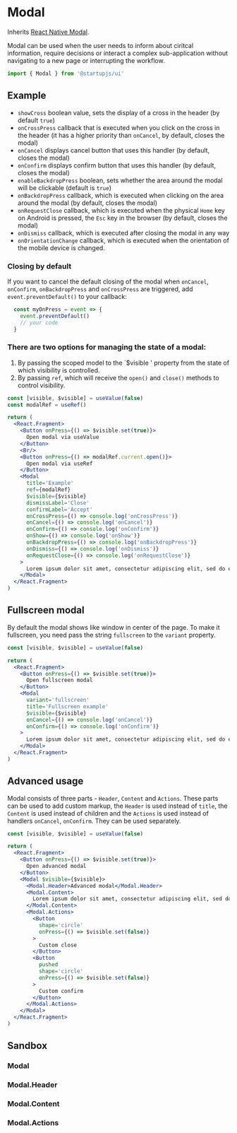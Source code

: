 
# Modal

Inherits [React Native Modal](https://reactnative.dev/docs/modal).

Modal can be used when the user needs to inform about ciritcal information, require decisions or interact a complex sub-application without navigating to a new page or interrupting the workflow.

```jsx
import { Modal } from '@startupjs/ui'
```

## Example

- `showCross` boolean value, sets the display of a cross in the header (by default `true`)
- `onCrossPress` callback that is executed when you click on the cross in the header (it has a higher priority than `onCancel`, by default, closes the modal)
- `onCancel` displays cancel button that uses this handler (by default, closes the modal)
- `onConfirm` displays confirm button that uses this handler (by default, closes the modal)
- `enableBackdropPress` boolean, sets whether the area around the modal will be clickable (default is `true`)
- `onBackdropPress` callback, which is executed when clicking on the area around the modal (by default, closes the modal)
- `onRequestClose` callback, which is executed when the physical `Home` key on Android is pressed, the `Esc` key in the browser (by default, closes the modal)
- `onDismiss` callback, which is executed after closing the modal in any way
- `onOrientationChange` callback, which is executed when the orientation of the mobile device is changed.

### Closing by default
  If you want to cancel the default closing of the modal when `onCancel`, `onConfirm`, `onBackdropPress` and `onCrossPress` are triggered, add `event.preventDefault()` to your callback:

  ```js
    const myOnPress = event => {
      event.preventDefault()
      // your code
    }
  ```

### There are two options for managing the state of a modal:
  1. By passing the scoped model to the `$visible ' property from the state of which visibility is controlled.
  2. By passing `ref`, which will receive the `open()` and `close()` methods to control visibility.

```jsx example
const [visible, $visible] = useValue(false)
const modalRef = useRef()

return (
  <React.Fragment>
    <Button onPress={() => $visible.set(true)}>
      Open modal via useValue
    </Button>
    <Br/>
    <Button onPress={() => modalRef.current.open()}>
      Open modal via useRef
    </Button>
    <Modal
      title='Example'
      ref={modalRef}
      $visible={$visible}
      dismissLabel='Close'
      confirmLabel='Accept'
      onCrossPress={() => console.log('onCrossPress')}
      onCancel={() => console.log('onCancel')}
      onConfirm={() => console.log('onConfirm')}
      onShow={() => console.log('onShow')}
      onBackdropPress={() => console.log('onBackdropPress')}
      onDismiss={() => console.log('onDismiss')}
      onRequestClose={() => console.log('onRequestClose')}
    >
      Lorem ipsum dolor sit amet, consectetur adipiscing elit, sed do eiusmod tempor incididunt ut labore et dolore magna aliqua. Ut enim ad minim veniam, quis nostrud exercitation ullamco laboris nisi ut aliquip ex ea commodo consequat. Duis aute irure dolor in reprehenderit.
    </Modal>
  </React.Fragment>
)
```

## Fullscreen modal

By default the modal shows like window in center of the page. To make it fullscreen, you need pass the string `fullscreen` to the `variant` property.

```jsx example
const [visible, $visible] = useValue(false)

return (
  <React.Fragment>
    <Button onPress={() => $visible.set(true)}>
      Open fullscreen modal
    </Button>
    <Modal
      variant='fullscreen'
      title='Fullscreen example'
      $visible={$visible}
      onCancel={() => console.log('onCancel')}
      onConfirm={() => console.log('onConfirm')}
    >
      Lorem ipsum dolor sit amet, consectetur adipiscing elit, sed do eiusmod tempor incididunt ut labore et dolore magna aliqua. Ut enim ad minim veniam, quis nostrud exercitation ullamco laboris nisi ut aliquip ex ea commodo consequat. Duis aute irure dolor in reprehenderit.
    </Modal>
  </React.Fragment>
)
```

## Advanced usage

Modal consists of three parts - `Header`, `Content` and `Actions`. These parts can be used to add custom markup, the `Header` is used instead of `title`, the `Content` is used instead of children and the `Actions` is used instead of handlers `onCancel`, `onConfirm`. They can be used separately.

```jsx example
const [visible, $visible] = useValue(false)

return (
  <React.Fragment>
    <Button onPress={() => $visible.set(true)}>
      Open advanced modal
    </Button>
    <Modal $visible={$visible}>
      <Modal.Header>Advanced modal</Modal.Header>
      <Modal.Content>
        Lorem ipsum dolor sit amet, consectetur adipiscing elit, sed do eiusmod tempor incididunt ut labore et dolore magna aliqua. Ut enim ad minim veniam, quis nostrud exercitation ullamco laboris nisi ut aliquip ex ea commodo consequat. Duis aute irure dolor in reprehenderit.
      </Modal.Content>
      <Modal.Actions>
        <Button
          shape='circle'
          onPress={() => $visible.set(false)}
        >
          Custom close
        </Button>
        <Button
          pushed
          shape='circle'
          onPress={() => $visible.set(false)}
        >
          Custom confirm
        </Button>
      </Modal.Actions>
    </Modal>
  </React.Fragment>
)
```

## Sandbox

### Modal

<Sandbox Component={Modal} />

### Modal.Header

<Sandbox Component={Modal.Header} />

### Modal.Content

<Sandbox Component={Modal.Content} />

### Modal.Actions

<Sandbox Component={Modal.Actions} />
